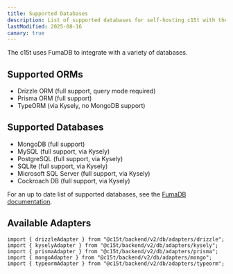 ```yaml
---
title: Supported Databases
description: List of supported databases for self-hosting c15t with the @c15t/backend package.
lastModified: 2025-08-16
canary: true
---
```


The c15t uses FumaDB to integrate with a variety of databases.

## Supported ORMs

- Drizzle ORM (full support, query mode required)
- Prisma ORM (full support)
- TypeORM (via Kysely, no MongoDB support)

## Supported Databases

- MongoDB (full support)
- MySQL (full support, via Kysely)
- PostgreSQL (full support, via Kysely)
- SQLite (full support, via Kysely)
- Microsoft SQL Server (full support, via Kysely)
- Cockroach DB (full support, via Kysely)

For an up to date list of supported databases, see the [FumaDB documentation](https://fumadb.vercel.app/docs/supported).

## Available Adapters

```tsx
import { drizzleAdapter } from "@c15t/backend/v2/db/adapters/drizzle";
import { kyselyAdapter } from "@c15t/backend/v2/db/adapters/kysely";
import { prismaAdapter } from "@c15t/backend/v2/db/adapters/prisma";
import { mongoAdapter } from "@c15t/backend/v2/db/adapters/mongo";
import { typeormAdapter } from "@c15t/backend/v2/db/adapters/typeorm";
```
